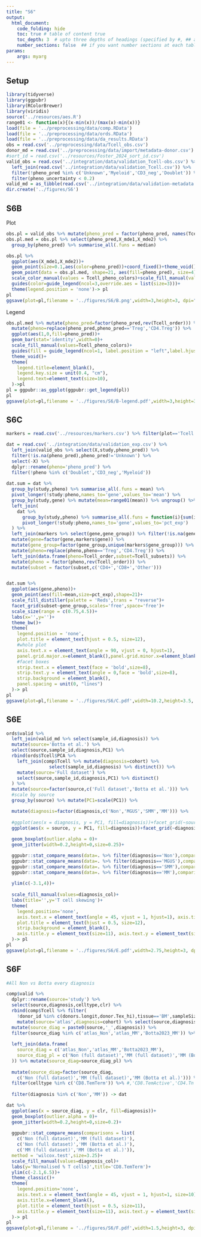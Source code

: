```yaml
---
title: "S6"
output:
  html_document:
    code_folding: hide
    toc: true # table of content true
    toc_depth: 3  # upto three depths of headings (specified by #, ## and ###)
    number_sections: false  ## if you want number sections at each table header
params:
    args: myarg
---
```


## Setup

```r
library(tidyverse)
library(ggpubr)
library(RColorBrewer)
library(viridis)
source('../resources/aes.R')
range01 <- function(x){(x-min(x))/(max(x)-min(x))}
load(file = '../preprocessing/data/comp.RData')
load(file = '../preprocessing/data/ords.RData')
load(file = '../preprocessing/data/da_results.RData')
obs = read.csv('../preprocessing/data/Tcell_obs.csv')
donor_md = read.csv('../preprocessing/data/import/metadata-donor.csv') %>% mutate(diagnosis=cohort)
#sort_id = read.csv('../resources/Foster_2024_sort_id.csv')
valid_obs = read.csv('../integration/data/validation_Tcell-obs.csv') %>%
  left_join(read.csv('../integration/data/validation_Tcell.csv')) %>%
  filter(!pheno_pred %in% c('Unknown','Myeloid','CD3_neg','Doublet')) %>%
  filter(pheno_uncertainty < 0.2)
valid_md = as_tibble(read.csv('../integration/data/validation-metadata.csv'))
dir.create('../figures/S6')
```


## S6B

Plot
```r

obs.pl = valid_obs %>% mutate(pheno_pred = factor(pheno_pred, names(Tcell_pheno_colors))) 
obs.pl.med = obs.pl %>% select(pheno_pred,X_mde1,X_mde2) %>% 
  group_by(pheno_pred) %>% summarise_all(.funs = median)

obs.pl %>% 
  ggplot(aes(X_mde1,X_mde2))+
  geom_point(size=0.1,aes(color=pheno_pred))+coord_fixed()+theme_void()+
  geom_point(data = obs.pl.med, shape=21, aes(fill=pheno_pred), size=4)+
  scale_color_manual(values = Tcell_pheno_colors)+scale_fill_manual(values = Tcell_pheno_colors)+
  guides(color=guide_legend(ncol=3,override.aes = list(size=3)))+
  theme(legend.position = 'none')-> pl
pl
ggsave(plot=pl,filename = '../figures/S6/B.png',width=3,height=3, dpi="retina")

```

Legend
```r

obs.pl.med %>% mutate(pheno_pred=factor(pheno_pred,rev(Tcell_order))) %>% 
  mutate(pheno=replace(pheno_pred,pheno_pred=='Treg','CD4.Treg')) %>% 
  ggplot(aes(1,0,fill=pheno_pred))+
  geom_bar(stat='identity',width=0)+
  scale_fill_manual(values=Tcell_pheno_colors)+
  guides(fill = guide_legend(ncol=1, label.position = "left",label.hjust = 1))+
  theme_void()+
  theme(
    legend.title=element_blank(),
    legend.key.size = unit(0.4, "cm"),
    legend.text=element_text(size=10),
  )->pl
pl = ggpubr::as_ggplot(ggpubr::get_legend(pl))
pl
ggsave(plot=pl,filename = '../figures/S6/B-legend.pdf',width=3,height=3, dpi="retina")

```



## S6C

```r

markers = read.csv('../resources/markers.csv') %>% filter(plot=='Tcell')

dat = read.csv('../integration/data/validation_exp.csv') %>% 
  left_join(valid_obs %>% select(X,study,pheno_pred)) %>% 
  filter(!is.na(pheno_pred),pheno_pred!='Unknown') %>% 
  select(-X) %>% 
  dplyr::rename(pheno='pheno_pred') %>% 
  filter(!pheno %in% c('Doublet','CD3_neg','Myeloid')) 
  
dat.sum = dat %>% 
  group_by(study,pheno) %>% summarise_all(.funs = mean) %>% 
  pivot_longer(!study:pheno,names_to='gene',values_to='mean') %>% 
  group_by(study,gene) %>% mutate(mean=range01(mean)) %>% ungroup() %>% 
  left_join(
    dat %>% 
      group_by(study,pheno) %>% summarise_all(.funs = function(i){sum(i>0)/length(i)*100}) %>% 
      pivot_longer(!study:pheno,names_to='gene',values_to='pct_exp')
  ) %>% 
  left_join(markers %>% select(gene,gene_group)) %>% filter(!is.na(gene_group)) %>% 
  mutate(gene=factor(gene,markers$gene)) %>% 
  mutate(gene_group=factor(gene_group,unique(markers$gene_group))) %>% 
  mutate(pheno=replace(pheno,pheno=='Treg','CD4.Treg')) %>% 
  left_join(data.frame(pheno=Tcell_order,subset=Tcell_subsets)) %>% 
  mutate(pheno = factor(pheno,rev(Tcell_order))) %>% 
  mutate(subset = factor(subset,c('CD4+','CD8+','Other')))


dat.sum %>% 
  ggplot(aes(gene,pheno))+
  geom_point(aes(fill=mean,size=pct_exp),shape=21)+
  scale_fill_distiller(palette = 'Reds',trans = "reverse")+
  facet_grid(subset~gene_group,scales='free',space='free')+
  scale_size(range = c(0.75,4.5))+
  labs(x='',y='')+
  theme_bw()+
  theme(
    legend.position = 'none',
    plot.title = element_text(hjust = 0.5, size=12),
    #whole plot
    axis.text.x = element_text(angle = 90, vjust = 0, hjust=1),
    panel.grid.major.x=element_blank(),panel.grid.minor.x=element_blank(),
    #facet boxes    
    strip.text.x = element_text(face = 'bold',size=8),
    strip.text.y = element_text(angle = 0,face = 'bold',size=8),
    strip.background = element_blank(),
    panel.spacing = unit(0, "lines")
  )-> pl
pl
ggsave(plot=pl,filename = '../figures/S6/C.pdf',width=10.2,height=3.5, dpi="retina")

```




## S6E

```r

ords$valid %>% 
  left_join(valid_md %>% select(sample_id,diagnosis)) %>% 
  mutate(source='Botta et al.') %>% 
  select(source,sample_id,diagnosis,PC1) %>% 
  rbind(ords$Tcell$PCA %>% 
    left_join(comp$Tcell %>% mutate(diagnosis=cohort) %>% 
                select(sample_id,diagnosis) %>% distinct()) %>%
    mutate(source='Full dataset') %>%
    select(source,sample_id,diagnosis,PC1) %>% distinct()
  ) %>% 
  mutate(source=factor(source,c('Full dataset','Botta et al.'))) %>% 
  #scale by source
  group_by(source) %>% mutate(PC1=scale(PC1)) %>% 

  mutate(diagnosis=factor(diagnosis,c('Non','MGUS','SMM','MM'))) %>%
  
  #ggplot(aes(x = diagnosis, y = PC1, fill=diagnosis))+facet_grid(~source)+
  ggplot(aes(x = source, y = PC1, fill=diagnosis))+facet_grid(~diagnosis)+
  
  geom_boxplot(outlier.alpha = 0)+
  geom_jitter(width=0.2,height=0,size=0.25)+

  ggpubr::stat_compare_means(data=. %>% filter(diagnosis=='Non'),comparisons=list(c('Full dataset','Botta et al.')),size=3.5,label.y=3)+
  ggpubr::stat_compare_means(data=. %>% filter(diagnosis=='MGUS'),comparisons=list(c('Full dataset','Botta et al.')),size=3.5,label.y=3)+
  ggpubr::stat_compare_means(data=. %>% filter(diagnosis=='SMM'),comparisons=list(c('Full dataset','Botta et al.')),size=3.5,label.y=3)+
  ggpubr::stat_compare_means(data=. %>% filter(diagnosis=='MM'),comparisons=list(c('Full dataset','Botta et al.')),size=3.5,label.y=3)+
  
  ylim(c(-3.1,4))+
  
  scale_fill_manual(values=diagnosis_col)+
  labs(title='',y='T cell skewing')+
  theme(
    legend.position='none',
    axis.text.x = element_text(angle = 45, vjust = 1, hjust=1), axis.title.x=element_blank(),
    plot.title = element_text(hjust = 0.5, size=12),
    strip.background = element_blank(),
    axis.title.y = element_text(size=11), axis.text.y = element_text(size=11)
  )-> pl
pl
ggsave(plot=pl,filename = '../figures/S6/E.pdf',width=2.75,height=3, dpi="retina")

```

## S6F

```r

#All Non vs Botta every diagnosis

comp$valid %>% 
  dplyr::rename(source='study') %>% 
  select(source,diagnosis,celltype,clr) %>% 
  rbind(comp$Tcell %>% filter(
    !donor_id %in% c(donors.longit,donor.Tex_hi),tissue=='BM',sampleSize>100) %>% 
    mutate(source='atlas',diagnosis=cohort) %>% select(source,diagnosis,celltype,clr)) %>% 
  mutate(source_diag = paste0(source,'_',diagnosis)) %>% 
  filter(source_diag %in% c('atlas_Non','atlas_MM','Botta2023_MM')) %>% 
  
  left_join(data.frame(
    source_diag = c('atlas_Non','atlas_MM','Botta2023_MM'),
    source_diag_pl = c('Non (full dataset)','MM (full dataset)','MM (Botta et al.)') 
  )) %>% mutate(source_diag=source_diag_pl) %>% 
  
  mutate(source_diag=factor(source_diag,
    c('Non (full dataset)','MM (full dataset)','MM (Botta et al.)'))) %>% 
  filter(celltype %in% c('CD8.TemTerm')) %>% #,'CD8.TemActive','CD4.Tn','CD4.Tem','CD8.Tn')) %>% 
  
  filter(diagnosis %in% c('Non','MM')) -> dat

dat %>% 
  ggplot(aes(x = source_diag, y = clr, fill=diagnosis))+
  geom_boxplot(outlier.alpha = 0)+
  geom_jitter(width=0.2,height=0,size=0.2)+
  
  ggpubr::stat_compare_means(comparisons = list(
    c('Non (full dataset)','MM (full dataset)'),
    c('Non (full dataset)','MM (Botta et al.)'),
    c('MM (full dataset)','MM (Botta et al.)')),
  method = 'wilcox.test',size=3.25)+
  scale_fill_manual(values=diagnosis_col)+
  labs(y='Normalised % T cells)',title='CD8.TemTerm')+
  ylim(c(-2.1,6.5))+
  theme_classic()+
  theme(
    legend.position='none',
    axis.text.x = element_text(angle = 45, vjust = 1, hjust=1, size=10),
    axis.title.x=element_blank(),
    plot.title = element_text(hjust = 0.5, size=11),
    axis.title.y = element_text(size=11), axis.text.y = element_text(size=11)
  )-> pl
pl
ggsave(plot=pl,filename = '../figures/S6/F.pdf',width=1.5,height=3, dpi="retina")
```





